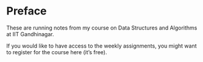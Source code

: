 # Preface {.unnumbered}

These are running notes from my course on Data Structures and Algorithms at IIT Gandhinagar. 

If you would like to have access to the weekly assignments, you might want to register for the course here (it's free).

<div id="hyvor-talk-view"></div>